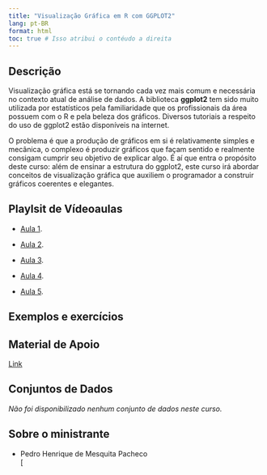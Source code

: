 ```yaml
---
title: "Visualização Gráfica em R com GGPLOT2"
lang: pt-BR
format: html
toc: true # Isso atribui o contéudo a direita
---
```


## Descrição

Visualização gráfica está se tornando cada vez mais comum e necessária no contexto atual de análise de dados. A biblioteca **ggplot2** tem sido muito utilizada por estatísticos pela familiaridade que os profissionais da área possuem com o R e pela beleza dos gráficos. Diversos tutoriais a respeito do uso de ggplot2 estão disponíveis na internet.

O problema é que a produção de gráficos em si é relativamente simples e mecânica, o complexo é produzir gráficos que façam sentido e realmente consigam cumprir seu objetivo de explicar algo. É aí que entra o propósito deste curso: além de ensinar a estrutura do ggplot2, este curso irá abordar conceitos de visualização gráfica que auxiliem o programador a construir gráficos coerentes e elegantes.

## Playlsit de Vídeoaulas

  - [Aula	1](https://youtu.be/cL96ezjOzbE){target="_blank" rel="noopener noreferrer"}.
  
  - [Aula	2](https://youtu.be/dfwCrncD5eo){target="_blank" rel="noopener noreferrer"}.
  
  - [Aula	3](https://youtu.be/8jcuBUjaM0Y){target="_blank" rel="noopener noreferrer"}.
  
  - [Aula	4](https://youtu.be/zNGy_vy4XhE){target="_blank" rel="noopener noreferrer"}.
  
  - [Aula	5](https://youtu.be/CbubR1DwOXA){target="_blank" rel="noopener noreferrer"}.

## Exemplos e exercícios

<!-- Insira aqui exemplos e exercícios -->

## Material de Apoio

[Link](../Visualizacao Grafica em R com GGPLOT2/Material-20250622T150506Z-1-001.zip)


## Conjuntos de Dados

*Não foi disponibilizado nenhum conjunto de dados neste curso.*

## Sobre o ministrante

 - Pedro Henrique de Mesquita Pacheco  
[